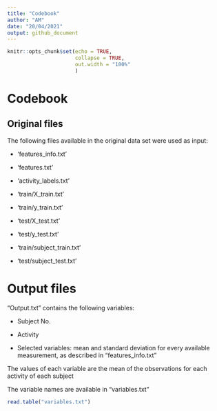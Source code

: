 ```yaml
---
title: "Codebook"
author: "AM"
date: "20/04/2021"
output: github_document
---
```


```r
knitr::opts_chunk$set(echo = TRUE,
                      collapse = TRUE,
                      out.width = "100%"
                      )
```

# Codebook

## Original files

The following files available in the original data set were used as input:

- 'features_info.txt'

- 'features.txt'

- 'activity_labels.txt'

- 'train/X_train.txt'

- 'train/y_train.txt'

- 'test/X_test.txt'

- 'test/y_test.txt'

- 'train/subject_train.txt'

- 'test/subject_test.txt'

# Output files
"Output.txt" contains the following variables:

- Subject No.

- Activity

- Selected variables: mean and standard deviation for every available measurement, as described in "features_info.txt"

The values of each variable are the mean of the observations for each activity of each subject

The variable names are available in "variables.txt"
```r
read.table("variables.txt")

```
 
